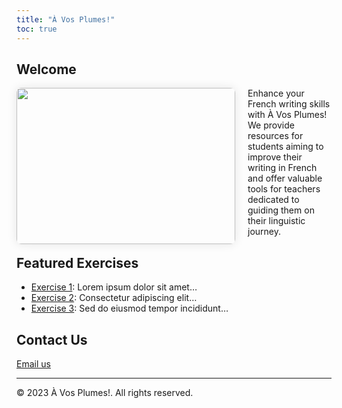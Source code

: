 ```yaml
---
title: "À Vos Plumes!"
toc: true
---
```


<style>
  /* Image styling */
  img {
      width: 350px;
      height: 250px;
      float: left; /* Align image to the left */
      margin-right: 20px;
      border-radius: 8px; /* Rounded corners for the image */
      box-shadow: 0 0 15px rgba(0, 0, 0, 0.1); /* Subtle box shadow for depth */
  }
</style>

## Welcome

  <img src="homepage.jpg" />

Enhance your French writing skills with À Vos Plumes! We provide resources for students aiming to improve their writing in French and offer valuable tools for teachers dedicated to guiding them on their linguistic journey.

## Featured Exercises

<!-- Add your featured exercises with links -->
- [Exercise 1](students.qmd#exercise-1): Lorem ipsum dolor sit amet...
- [Exercise 2](students.qmd#exercise-2): Consectetur adipiscing elit...
- [Exercise 3](students.qmd#exercise-3): Sed do eiusmod tempor incididunt...

## Contact Us

[Email us](mailto:info@avosplumes.com)

---

&copy; 2023 À Vos Plumes!. All rights reserved.
